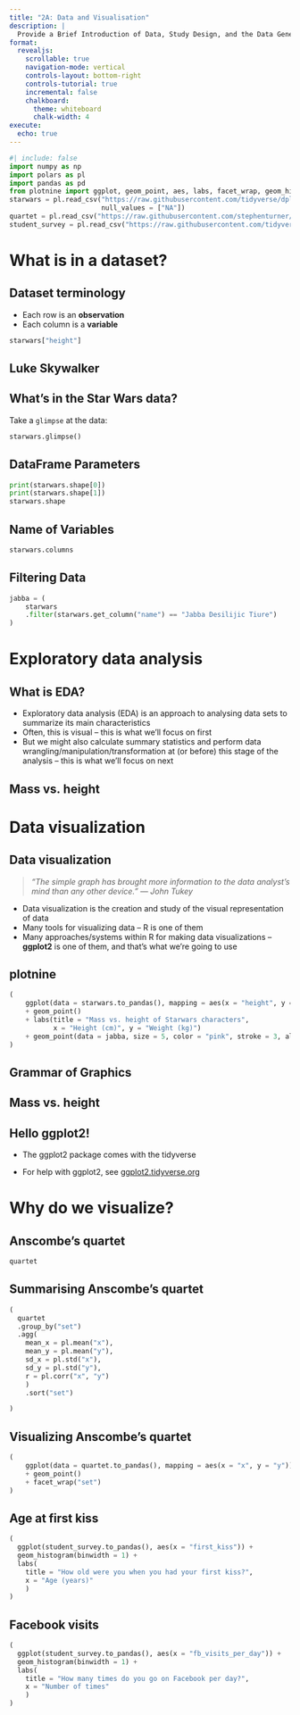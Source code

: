 ```yaml
---
title: "2A: Data and Visualisation"
description: |
  Provide a Brief Introduction of Data, Study Design, and the Data Generating Process.
format:
  revealjs:
    scrollable: true
    navigation-mode: vertical
    controls-layout: bottom-right
    controls-tutorial: true
    incremental: false 
    chalkboard:
      theme: whiteboard
      chalk-width: 4
execute: 
  echo: true
---
```


```python
#| include: false
import numpy as np
import polars as pl
import pandas as pd
from plotnine import ggplot, geom_point, aes, labs, facet_wrap, geom_histogram
starwars = pl.read_csv("https://raw.githubusercontent.com/tidyverse/dplyr/refs/heads/main/data-raw/starwars.csv",
                       null_values = ["NA"])
quartet = pl.read_csv("https://raw.githubusercontent.com/stephenturner/Tmisc/refs/heads/main/data-raw/quartet.csv")
student_survey = pl.read_csv("https://raw.githubusercontent.com/tidyverse/dsbox/refs/heads/main/data-raw/student-survey/student-survey.csv")
```

# What is in a dataset?


## Dataset terminology

- Each row is an **observation**
- Each column is a **variable**

```python
starwars["height"]
```

## Luke Skywalker


## What's in the Star Wars data?

Take a `glimpse` at the data:

```python
starwars.glimpse()
```


## DataFrame Parameters

```python
print(starwars.shape[0])
print(starwars.shape[1])
starwars.shape
```

## Name of Variables

```python
starwars.columns
```

## Filtering Data

```python
jabba = (
    starwars
    .filter(starwars.get_column("name") == "Jabba Desilijic Tiure")
)
```

# Exploratory data analysis


## What is EDA?

- Exploratory data analysis (EDA) is an approach to analysing data sets to summarize its main characteristics
- Often, this is visual -- this is what we'll focus on first
- But we might also calculate summary statistics and perform data wrangling/manipulation/transformation at (or before) this stage of the analysis -- this is what we'll focus on next


## Mass vs. height


# Data visualization


## Data visualization

> *"The simple graph has brought more information to the data analyst's mind than any other device." --- John Tukey*

- Data visualization is the creation and study of the visual representation of data
- Many tools for visualizing data -- R is one of them
- Many approaches/systems within R for making data visualizations -- **ggplot2** is one of them, and that's what we're going to use


## plotnine

```python
(
    ggplot(data = starwars.to_pandas(), mapping = aes(x = "height", y = "mass")) 
    + geom_point() 
    + labs(title = "Mass vs. height of Starwars characters",
           x = "Height (cm)", y = "Weight (kg)")
    + geom_point(data = jabba, size = 5, color = "pink", stroke = 3, alpha = 0.5)
)
```


## Grammar of Graphics


## Mass vs. height


## Hello ggplot2!


- The ggplot2 package comes with the tidyverse


- For help with ggplot2, see [ggplot2.tidyverse.org](http://ggplot2.tidyverse.org/)

# Why do we visualize?

## Anscombe's quartet

```python
quartet
```


## Summarising Anscombe's quartet

```python

(
  quartet
  .group_by("set")
  .agg(
    mean_x = pl.mean("x"),
    mean_y = pl.mean("y"),
    sd_x = pl.std("x"),
    sd_y = pl.std("y"),
    r = pl.corr("x", "y")
    )
    .sort("set")

)
```


## Visualizing Anscombe's quartet

```python
(
    ggplot(data = quartet.to_pandas(), mapping = aes(x = "x", y = "y")) 
    + geom_point() 
    + facet_wrap("set")
)
```



## Age at first kiss


```python
(
  ggplot(student_survey.to_pandas(), aes(x = "first_kiss")) +
  geom_histogram(binwidth = 1) +
  labs(
    title = "How old were you when you had your first kiss?", 
    x = "Age (years)"
    )
)
```

## Facebook visits

```python
(
  ggplot(student_survey.to_pandas(), aes(x = "fb_visits_per_day")) +
  geom_histogram(binwidth = 1) +
  labs(
    title = "How many times do you go on Facebook per day?", 
    x = "Number of times"
    )
)
```
